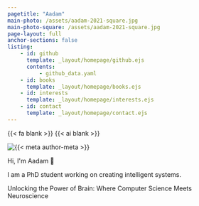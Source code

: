 ```yaml
---
pagetitle: "Aadam"
main-photo: /assets/aadam-2021-square.jpg
main-photo-square: /assets/aadam-2021-square.jpg
page-layout: full
anchor-sections: false
listing:
    - id: github
      template: _layout/homepage/github.ejs
      contents:
          - github_data.yaml
    - id: books
      template: _layout/homepage/books.ejs
    - id: interests
      template: _layout/homepage/interests.ejs
    - id: contact
      template: _layout/homepage/contact.ejs
---
```


{{< fa blank >}} {{< ai blank >}}

::: {.homepage}

```{=html}
<div class="card-container">
    <div class="profile-card">
        <div class="grid">
            <div class="img-container">
                <img
                    src="/assets/image_animated.svg"
                    alt="{{< meta author-meta >}}"
                />
            </div>
            <div class="bio-container">
                <p class="greeting">
                Hi, I'm Aadam <span style="white-space: nowrap;">👋</span>
                </p>
                <p class="tagline">
                I am a PhD student working on creating intelligent systems.
                </p>
                <p class="mission">
                Unlocking the Power of Brain: Where Computer Science Meets Neuroscience
                </p>
          </div> 
        </div>
    </div>
</div>
```


::: {.grid .my-4}


::: {.g-col-12 .g-col-md-6 .w-full .h-full}

::: {#github .w-full .h-full .pb-0}
:::

:::

::: {.g-col-12 .g-col-md-6 .w-full .h-full}

::: {#books .w-full .h-full .pb-0}
:::

:::

:::

::: {.grid}


::: {.g-col-12 .g-col-md-6 .w-full .h-full}

::: {#interests .w-full .h-full .pb-0}
:::

:::

::: {.g-col-12 .g-col-md-6 .w-full .h-full}

::: {#contact .w-full .h-full .pb-0}
:::

:::

:::

:::

